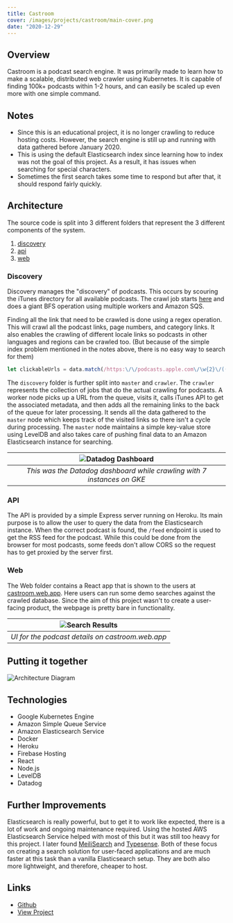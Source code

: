 ```yaml
---
title: Castroom
cover: /images/projects/castroom/main-cover.png
date: "2020-12-29"
--- 
```


## Overview

Castroom is a podcast search engine. It was primarily made to learn how to make a scalable, distributed web crawler using Kubernetes. It is capable of finding 100k+ podcasts within 1-2 hours, and can easily be scaled up even more with one simple command.


## Notes 
- Since this is an educational project, it is no longer crawling to reduce hosting costs. However, the search engine is still up and running with data gathered before January 2020.
- This is using the default Elasticsearch index since learning how to index was not the goal of this project. As a result, it has issues when searching for special characters. 
- Sometimes the first search takes some time to respond but after that, it should respond fairly quickly. 

## Architecture 
The source code is split into 3 different folders that represent the 3 different components of the system.
1. [discovery](https://github.com/castroom/castroom/tree/master/discovery) 
2. [api](https://github.com/castroom/castroom/tree/master/api)
3. [web](https://github.com/castroom/castroom/tree/master/web) 


### Discovery 
Discovery manages the "discovery" of podcasts. This occurs by scouring the iTunes directory for all available podcasts. The crawl job starts [here](https://podcasts.apple.com/us/genre/podcasts-arts/id1301) and does a giant BFS operation using multiple workers and Amazon SQS. 

Finding all the link that need to be crawled is done using a regex operation. This will crawl all the podcast links, page numbers, and category links. It also enables the crawling of different locale links so podcasts in other languages and regions can be crawled too. (But because of the simple index problem mentioned in the notes above, there is no easy way to search for them)
```javascript
let clickableUrls = data.match(/https:\/\/podcasts.apple.com\/\w{2}\/((genre\/[^/]+?-[^/]+?\/id\d{4}(\?letter=.(&amp;page=\d\d?#page)?)?)|podcast\/(([^/]+?-){0,100}([^/]+?)\/id\d{0,12})(?="))/g);
```

The `discovery` folder is further split into `master` and `crawler`. The `crawler` represents the collection of jobs that do the actual crawling for podcasts. A worker node picks up a URL from the queue, visits it, calls iTunes API to get the associated metadata, and then adds all the remaining links to the back of the queue for later processing. It sends all the data gathered to the `master` node which keeps track of the visited links so there isn't a cycle during processing. The `master` node maintains a simple key-value store using LevelDB and also takes care of pushing final data to an Amazon Elasticsearch instance for searching. 

| ![Datadog Dashboard](/images/projects/castroom/datadog.png) | 
|:--:| 
| *This was the Datadog dashboard while crawling with 7 instances on GKE* |

### API 
The API is provided by a simple Express server running on Heroku. Its main purpose is to allow the user to query the data from the Elasticsearch instance. When the correct podcast is found, the `/feed` endpoint is used to get the RSS feed for the podcast. While this could be done from the browser for most podcasts, some feeds don't allow CORS so the request has to get proxied by the server first. 

### Web 
The Web folder contains a React app that is shown to the users at [castroom.web.app](https://castroom.web.app). Here users can run some demo searches against the crawled database. Since the aim of this project wasn't to create a user-facing product, the webpage is pretty bare in functionality. 

| ![Search Results](/images/projects/castroom/search_results.png) | 
|:--:| 
| *UI for the podcast details on castroom.web.app* |

## Putting it together 
![Architecture Diagram](/images/projects/castroom/architecture.png)

## Technologies 
- Google Kubernetes Engine
- Amazon Simple Queue Service
- Amazon Elasticsearch Service
- Docker
- Heroku
- Firebase Hosting
- React
- Node.js
- LevelDB
- Datadog

## Further Improvements 
Elasticsearch is really powerful, but to get it to work like expected, there is a lot of work and ongoing maintenance required. Using the hosted AWS Elasticsearch Service helped with most of this but it was still too heavy for this project. I later found [MeiliSearch](https://github.com/meilisearch/MeiliSearch) and [Typesense](https://github.com/typesense/typesense). Both of these focus on creating a search solution for user-faced applications and are much faster at this task than a vanilla Elasticsearch setup. They are both also more lightweight, and therefore, cheaper to host. 

## Links

- [Github](https://www.github.com/castroom/castroom)
- [View Project](https://castroom.web.app) 

